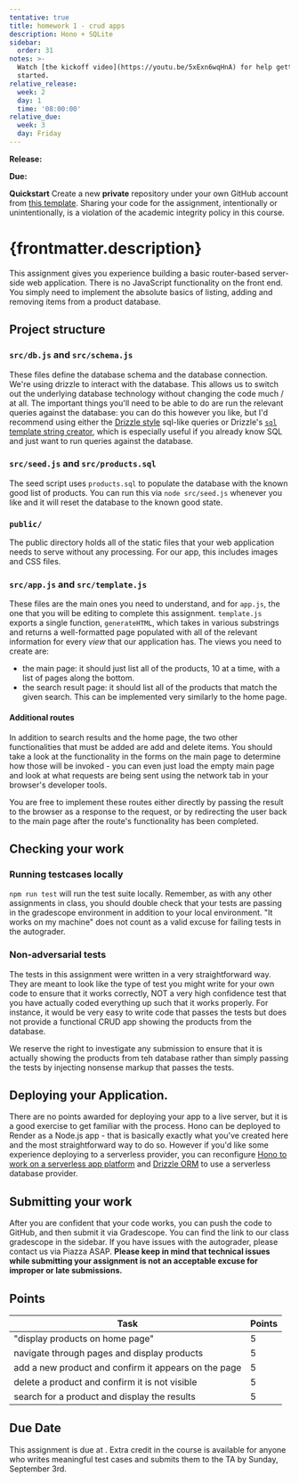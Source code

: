 ```yaml
---
tentative: true
title: homework 1 - crud apps
description: Hono + SQLite
sidebar:
  order: 31
notes: >-
  Watch [the kickoff video](https://youtu.be/5xExn6wqHnA) for help getting
  started.
relative_release:
  week: 2
  day: 1
  time: '08:00:00'
relative_due:
  week: 3
  day: Friday
---
```



**Release:** <DueDate relativeDate={frontmatter.relative_release}  />

**Due:** <DueDate relativeDate={frontmatter.relative_due} />

<Aside >
<Fragment set:html={marked(frontmatter.notes)} />
</Aside>

**Quickstart** Create a new **private** repository under your own GitHub account
from [this template](https://github.com/swad-cs-uic/homework1-f24). Sharing your
code for the assignment, intentionally or unintentionally, is a violation of the
academic integrity policy in this course.


# {frontmatter.description}


This assignment gives you experience building a basic router-based server-side
web application. There is no JavaScript functionality on the front end. You
simply need to implement the absolute basics of listing, adding and removing
items from a product database.

## Project structure

### `src/db.js` and `src/schema.js`

These files define the database schema and the database connection. We're using
drizzle to interact with the database. This allows us to switch out the
underlying database technology without changing the code much / at all. The
important things you'll need to be able to do are run the relevant queries
against the database: you can do this however you like, but I'd recommend using
either the [Drizzle style](https://orm.drizzle.team/docs/overview#why-sql-like)
sql-like queries or Drizzle's  [`sql` template string
creator](https://orm.drizzle.team/docs/sql#sql-template), which is especially useful
if you already know SQL and just want to run queries against the database.

### `src/seed.js` and `src/products.sql`

The seed script uses `products.sql` to populate the database with the known good
list of products. You can run this via `node src/seed.js` whenever you like and
it will reset the database to the known good state.

### `public/`

The public directory holds all of the static files that your web application
needs to serve without any processing. For our app, this includes images and CSS
files.

### `src/app.js` and `src/template.js`

These files are the main ones you need to understand, and for `app.js`, the one
that you will be editing to complete this assignment. `template.js` exports a
single function, `generateHTML`, which takes in various substrings and returns a
well-formatted page populated with all of the relevant information for every
_view_ that our application has. The views you need to create are:

* the main page: it should just list all of the products, 10 at a time, with a
  list of pages along the bottom.
* the search result page: it should list all of the products that match the
  given search. This can be implemented very similarly to the home page.

#### Additional routes

In addition to search results and the home page, the two other functionalities
that must be added are add and delete items. You should take a look at the
functionality in the forms on the main page to determine how those will be
invoked - you can even just load the empty main page and look at what requests
are being sent using the network tab in your browser's developer tools.

You are free to implement these routes either directly by passing the result to
the browser as a response to the request, or by redirecting the user back to the
main page after the route's functionality has been completed.


## Checking your work

### Running testcases locally

`npm run test` will run the test suite locally. Remember, as with any other
assignments in class, you should double check that your tests are passing in the
gradescope environment in addition to your local environment. "It works on my
machine" does not count as a valid excuse for failing tests in the autograder.

### Non-adversarial tests

The tests in this assignment were written in a very straightforward way. They
are meant to look like the type of test you might write for your own code to
ensure that it works correctly, NOT a very high confidence test that you have
actually coded everything up such that it works properly. For instance, it would
be very easy to write code that passes the tests but does not provide a
functional CRUD app showing the products from the database.

We reserve the right to investigate any submission to ensure that it is actually
showing the products from teh database rather than simply passing the tests by
injecting nonsense markup that passes the tests.

## Deploying your Application.

There are no points awarded for deploying your app to a live server, but it is a
good exercise to get familiar with the process. Hono can be deployed to Render
as a Node.js app - that is basically exactly what you've created here and the
most straightforward way to do so. However if you'd like some experience
deploying to a serverless provider, you can reconfigure [Hono to work on a
serverless app platform](https://hono.dev/docs/concepts/web-standard) and
[Drizzle ORM](https://orm.drizzle.team/learn/tutorials) to use a serverless
database provider.

## Submitting your work

After you are confident that your code works, you can push the code to GitHub,
and then submit it via Gradescope. You can find the link to our class gradescope
in the sidebar. If you have issues with the autograder, please
contact us via Piazza ASAP. **Please keep in mind that technical issues while
submitting your assignment is not an acceptable excuse for improper or late
submissions.**

## Points

| Task                                                                 | Points |
| -------------------------------------------------------------------- | ------ |
|"display products on home page" | 5    |
| navigate through pages and display products                     | 5    |
| add a new product and confirm it appears on the page                                   | 5     |
| delete a product and confirm it is not visible      |5     |
| search for a product and display the results                  | 5     |

## Due Date

This assignment is due at <DueDate relativeDate={frontmatter.relative_due} />. Extra
credit in the course is available for anyone who writes meaningful test cases
and submits them to the TA by Sunday, September 3rd.
